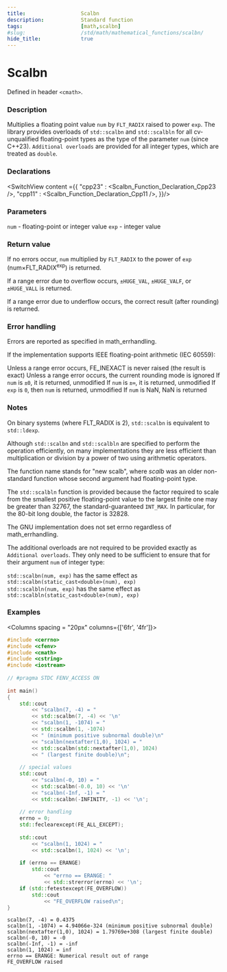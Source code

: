 ```yaml
---
title:                  Scalbn
description:            Standard function
tags:                   [math,scalbn]
#slug:                  /std/math/mathematical_functions/scalbn/
hide_title:             true
---
```




# Scalbn

Defined in header `<cmath>`.

### Description

Multiplies a floating point value `num` by `FLT_RADIX` raised to power `exp`. The library provides overloads of `std::scalbn` and `std::scalbln` 
for all cv-unqualified floating-point types as the type of the parameter `num` (since C++23).
`Additional overloads` are provided for all integer types, which are treated as `double`.

### Declarations

<SwitchView content ={{
    "cpp23" : <Scalbn_Function_Declaration_Cpp23 />,
    "cpp11" : <Scalbn_Function_Declaration_Cpp11 />,
}}/>


### Parameters
 
`num` - floating-point or integer value
`exp` - integer value

### Return value

If no errors occur, `num` multiplied by `FLT_RADIX` to the power of `exp` (num×FLT_RADIX<sup>exp</sup>) is returned.

If a range error due to overflow occurs, `±HUGE_VAL`, `±HUGE_VALF`, or `±HUGE_VALL` is returned.

If a range error due to underflow occurs, the correct result (after rounding) is returned.

### Error handling

Errors are reported as specified in math_errhandling.

If the implementation supports IEEE floating-point arithmetic (IEC 60559):

Unless a range error occurs, FE_INEXACT is never raised (the result is exact)
Unless a range error occurs, the current rounding mode is ignored
If `num` is `±0`, it is returned, unmodified
If `num` is `±∞`, it is returned, unmodified
If `exp` is `0`, then `num` is returned, unmodified
If `num` is NaN, NaN is returned

### Notes

On binary systems (where FLT_RADIX is 2), `std::scalbn` is equivalent to `std::ldexp`.

Although `std::scalbn` and `std::scalbln` are specified to perform the operation efficiently, 
on many implementations they are less efficient than multiplication or division by a power of two using arithmetic operators.

The function name stands for "new scalb", where *scalb* was an older non-standard function whose second argument had floating-point type.

The `std::scalbln` function is provided because the factor required to scale from the smallest positive floating-point value to the 
largest finite one may be greater than 32767, the standard-guaranteed `INT_MAX`. In particular, for the 80-bit long double, the factor is 32828.

The GNU implementation does not set errno regardless of math_errhandling.

The additional overloads are not required to be provided exactly as `Additional overloads`. They only need to be sufficient to ensure that for their argument `num` of integer type:

`std::scalbn(num, exp)` has the same effect as `std::scalbn(static_cast<double>(num), exp)` <br/>
`std::scalbln(num, exp)` has the same effect as `std::scalbln(static_cast<double>(num), exp)` <br/>

### Examples



<Columns spacing = "20px" columns={['6fr', '4fr']}>
<div>

```cpp
#include <cerrno>
#include <cfenv>
#include <cmath>
#include <cstring>
#include <iostream>
 
// #pragma STDC FENV_ACCESS ON
 
int main()
{
    std::cout 
        << "scalbn(7, -4) = " 
        << std::scalbn(7, -4) << '\n'
        << "scalbn(1, -1074) = " 
        << std::scalbn(1, -1074)
        << " (minimum positive subnormal double)\n"
        << "scalbn(nextafter(1,0), 1024) = "
        << std::scalbn(std::nextafter(1,0), 1024)
        << " (largest finite double)\n";
 
    // special values
    std::cout 
        << "scalbn(-0, 10) = " 
        << std::scalbn(-0.0, 10) << '\n'
        << "scalbn(-Inf, -1) = " 
        << std::scalbn(-INFINITY, -1) << '\n';
 
    // error handling
    errno = 0;
    std::feclearexcept(FE_ALL_EXCEPT);
 
    std::cout 
        << "scalbn(1, 1024) = " 
        << std::scalbn(1, 1024) << '\n';
 
    if (errno == ERANGE)
        std::cout 
            << "errno == ERANGE: " 
            << std::strerror(errno) << '\n';
    if (std::fetestexcept(FE_OVERFLOW))
        std::cout 
            << "FE_OVERFLOW raised\n";
}

```

</div>

<div>

```plaintext title="Possible Result"
scalbn(7, -4) = 0.4375
scalbn(1, -1074) = 4.94066e-324 (minimum positive subnormal double)
scalbn(nextafter(1,0), 1024) = 1.79769e+308 (largest finite double)
scalbn(-0, 10) = -0
scalbn(-Inf, -1) = -inf
scalbn(1, 1024) = inf
errno == ERANGE: Numerical result out of range
FE_OVERFLOW raised
```

</div>
</Columns>
